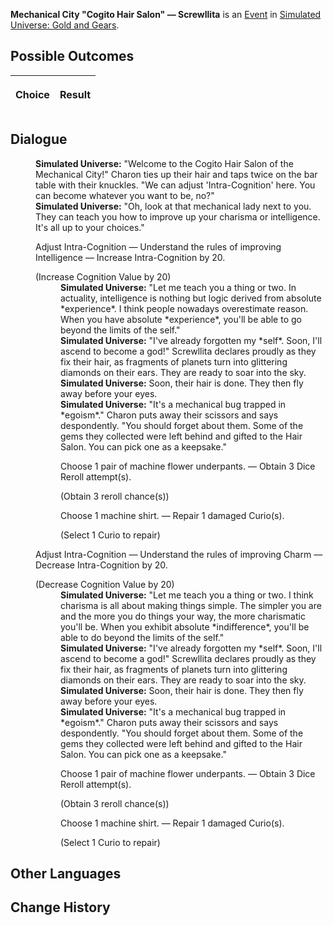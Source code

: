 {{Simulated Universe Event Infobox
|title         = Mechanical City "Cogito Hair Salon" &mdash; Screwllita
|image         = Random Event 10.png
|type          =
|domains_su    = 
|domains_ext   = 
|domains_swarm = 
|domains_gng   = Abnormal
|requirements  =
|prev          = 
|next          = 
|indexRewards  =
|characters    = 
}}
'''Mechanical City "Cogito Hair Salon" &mdash; Screwllita''' is an [[Simulated Universe/Events|Event]] in [[Simulated Universe: Gold and Gears]].

==Possible Outcomes==
{| class="article-table"
!Choice
!Result

|}

<!--
==Gameplay Notes==

-->
==Dialogue==
{{Dialogue Start}}
:'''Simulated Universe:''' "Welcome to the Cogito Hair Salon of the Mechanical City!" Charon ties up their hair and taps twice on the bar table with their knuckles. "We can adjust 'Intra-Cognition' here. You can become whatever you want to be, no?"
:'''Simulated Universe:''' "Oh, look at that mechanical lady next to you. They can teach you how to improve up your charisma or intelligence. It's all up to your choices."
:{{DIcon|Star}} Adjust Intra-Cognition &mdash; Understand the rules of improving Intelligence &mdash; Increase Intra-Cognition by 20.
:;(Increase Cognition Value by 20)
::'''Simulated Universe:''' "Let me teach you a thing or two. In actuality, intelligence is nothing but logic derived from absolute *experience*. I think people nowadays overestimate reason. When you have absolute *experience*, you'll be able to go beyond the limits of the self."
::'''Simulated Universe:''' "I've already forgotten my *self*. Soon, I'll ascend to become a god!" Screwllita declares proudly as they fix their hair, as fragments of planets turn into glittering diamonds on their ears. They are ready to soar into the sky.
::'''Simulated Universe:''' Soon, their hair is done. They then fly away before your eyes.
::'''Simulated Universe:''' "It's a mechanical bug trapped in *egoism*." Charon puts away their scissors and says despondently. "You should forget about them. Some of the gems they collected were left behind and gifted to the Hair Salon. You can pick one as a keepsake."
::{{DIcon|Star}} Choose 1 pair of machine flower underpants. &mdash; Obtain 3 Dice Reroll attempt(s).
::;(Obtain 3 reroll chance(s))
::{{DIcon|Star}} Choose 1 machine shirt. &mdash; Repair 1 damaged Curio(s).
::;(Select 1 Curio to repair)
:{{DIcon|Star}} Adjust Intra-Cognition &mdash; Understand the rules of improving Charm &mdash; Decrease Intra-Cognition by 20.
:;(Decrease Cognition Value by 20)
::'''Simulated Universe:''' "Let me teach you a thing or two. I think charisma is all about making things simple. The simpler you are and the more you do things your way, the more charismatic you'll be. When you exhibit absolute *indifference*, you'll be able to do beyond the limits of the self."
::'''Simulated Universe:''' "I've already forgotten my *self*. Soon, I'll ascend to become a god!" Screwllita declares proudly as they fix their hair, as fragments of planets turn into glittering diamonds on their ears. They are ready to soar into the sky.
::'''Simulated Universe:''' Soon, their hair is done. They then fly away before your eyes.
::'''Simulated Universe:''' "It's a mechanical bug trapped in *egoism*." Charon puts away their scissors and says despondently. "You should forget about them. Some of the gems they collected were left behind and gifted to the Hair Salon. You can pick one as a keepsake."
::{{DIcon|Star}} Choose 1 pair of machine flower underpants. &mdash; Obtain 3 Dice Reroll attempt(s).
::;(Obtain 3 reroll chance(s))
::{{DIcon|Star}} Choose 1 machine shirt. &mdash; Repair 1 damaged Curio(s).
::;(Select 1 Curio to repair)
{{Dialogue End}}

==Other Languages==
{{Other Languages
|zhs   = 机械城「认知理发馆」- 机械咕母
|zht   = 機械城「認知理髮館」- 機械咕母
|ja    = 機械城「認識理容所」-マザーマキーナ
|ko    = 기계 도시 「인지 미용실」 - 스크루리타
|es    = Peluquería cognitiva de Ciudad Mecánica - Mecanillum
|fr    = Mechacité « Salon de coiffure Cogito » — Screwllita
|ru    = Салон «Сознание» Машинограда - Механия
|th    = เมืองจักรกล "ร้านทำผม Cogito" - Screwllita
|vi    = Thành Phố Máy Móc "Salon Tóc Nhận Thức" - Screwllita
|de    = Mechanische Stadt: „Frisörsalon Cogito“ – Screwllita
|id    = Kota Mekanik : "Cogito Hair Salon" - Screwllita
|pt    = Cidade Mecânica "Salão de Cabeleireiro Cogito" - Screwllita
}}

==Change History==
{{Change History|1.0}}
